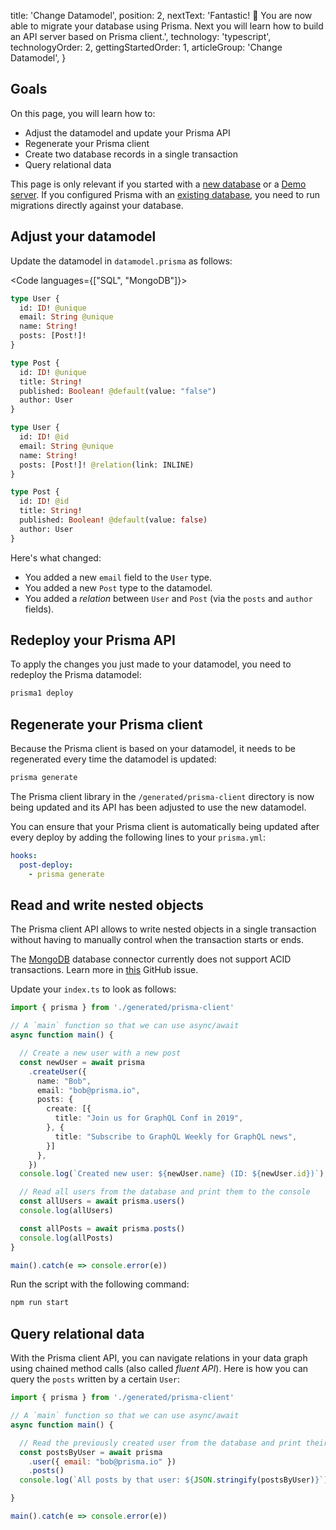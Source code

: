
  title: 'Change Datamodel',
  position: 2,
  nextText: 'Fantastic! 🎉 You are now able to migrate your database using Prisma. Next you will learn how to build an API server based on Prisma client.',
  technology: 'typescript',
  technologyOrder: 2,
  gettingStartedOrder: 1,
  articleGroup: 'Change Datamodel',
}

## Goals

On this page, you will learn how to:

- Adjust the datamodel and update your Prisma API
- Regenerate your Prisma client
- Create two database records in a single transaction
- Query relational data

<Warning>

This page is only relevant if you started with a [new database](t002) or a [Demo server](t001). If you configured Prisma with an [existing database](t003), you need to run migrations directly against your database.

</Warning>

## Adjust your datamodel

Update the datamodel in `datamodel.prisma` as follows:

<Code languages={["SQL", "MongoDB"]}>

```graphql copy
type User {
  id: ID! @unique
  email: String @unique
  name: String!
  posts: [Post!]!
}

type Post {
  id: ID! @unique
  title: String!
  published: Boolean! @default(value: "false")
  author: User
}
```

```graphql copy
type User {
  id: ID! @id
  email: String @unique
  name: String!
  posts: [Post!]! @relation(link: INLINE)
}

type Post {
  id: ID! @id
  title: String!
  published: Boolean! @default(value: false)
  author: User
}
```

</Code>

Here's what changed:

- You added a new `email` field to the `User` type.
- You added a new `Post` type to the datamodel.
- You added a _relation_ between `User` and `Post` (via the `posts` and `author` fields).

## Redeploy your Prisma API

To apply the changes you just made to your datamodel, you need to redeploy the Prisma datamodel:

```bash copy
prisma1 deploy
```

## Regenerate your Prisma client

Because the Prisma client is based on your datamodel, it needs to be regenerated every time the datamodel is updated:

```bash copy
prisma generate
```

The Prisma client library in the `/generated/prisma-client` directory is now being updated and its API has been adjusted to use the new datamodel.

<Info>

You can ensure that your Prisma client is automatically being updated after every deploy by adding the following lines to your `prisma.yml`:

```yml copy
hooks:
  post-deploy:
    - prisma generate
```

</Info>

## Read and write nested objects

The Prisma client API allows to write nested objects in a single transaction without having to manually control when the transaction starts or ends.

<Warning>

The [MongoDB](jgfm) database connector currently does not support ACID transactions. Learn more in [this](https://github.com/prisma/prisma/issues/3738) GitHub issue.

</Warning>

Update your `index.ts` to look as follows:

```ts copy
import { prisma } from './generated/prisma-client'

// A `main` function so that we can use async/await
async function main() {

  // Create a new user with a new post
  const newUser = await prisma
    .createUser({
      name: "Bob",
      email: "bob@prisma.io",
      posts: {
        create: [{
          title: "Join us for GraphQL Conf in 2019",
        }, {
          title: "Subscribe to GraphQL Weekly for GraphQL news",
        }]
      },
    })
  console.log(`Created new user: ${newUser.name} (ID: ${newUser.id})`)

  // Read all users from the database and print them to the console
  const allUsers = await prisma.users()
  console.log(allUsers)

  const allPosts = await prisma.posts()
  console.log(allPosts)
}

main().catch(e => console.error(e))
```

Run the script with the following command:

```bash copy
npm run start
```

## Query relational data

With the Prisma client API, you can navigate relations in your data graph using chained method calls (also called _fluent API_). Here is how you can query the `posts` written by a certain `User`:

```js copy
import { prisma } from './generated/prisma-client'

// A `main` function so that we can use async/await
async function main() {

  // Read the previously created user from the database and print their posts to the console
  const postsByUser = await prisma
    .user({ email: "bob@prisma.io" })
    .posts()
  console.log(`All posts by that user: ${JSON.stringify(postsByUser)}`)

}

main().catch(e => console.error(e))
```
